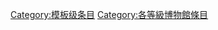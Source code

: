 {{catmore1|[[Wikipedia:博物馆专题|Wikipedia:博物馆专题]]}}
{{Articles by Quality|topic=博物館|project=博物館|format=toc}}
{{CategoryTOC}}
{{emptycat}}

[[Category:模板级条目|Category:模板级条目]]
[[Category:各等級博物館條目|Category:各等級博物館條目]]